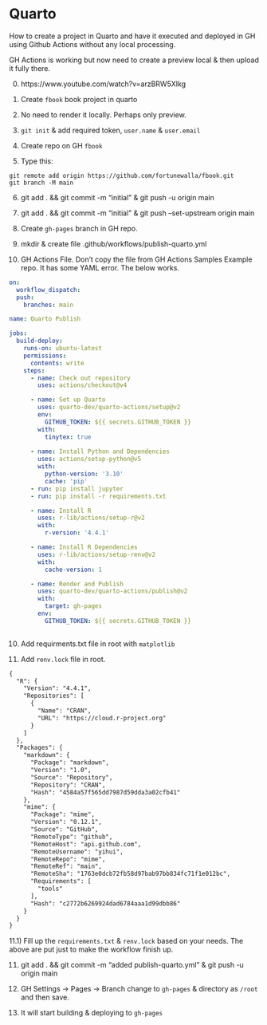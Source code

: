 # Quarto

How to create a project in Quarto and have it executed and deployed in GH using Github Actions without any local processing.

GH Actions is working but now need to create a preview local & then upload it fully there.

0) https://www.youtube.com/watch?v=arzBRW5XIkg

1) Create `fbook` book project in quarto
2) No need to render it locally. Perhaps only preview.
3) `git init` & add required token, `user.name` & `user.email`
4) Create repo on GH `fbook`
5) Type this: 
```
git remote add origin https://github.com/fortunewalla/fbook.git
git branch -M main

```
6) git add . && git commit -m "initial" & git push -u origin main

7) git add . && git commit -m "initial" & git push --set-upstream origin main

8) Create `gh-pages` branch in GH repo.

9) mkdir & create file .github/workflows/publish-quarto.yml

10) GH Actions File. Don't copy the file from GH Actions Samples Example repo. It has some YAML error.
The below works.

```yaml
on:
  workflow_dispatch:
  push:
    branches: main

name: Quarto Publish

jobs:
  build-deploy:
    runs-on: ubuntu-latest
    permissions:
      contents: write
    steps:
      - name: Check out repository
        uses: actions/checkout@v4

      - name: Set up Quarto
        uses: quarto-dev/quarto-actions/setup@v2
        env:
          GITHUB_TOKEN: ${{ secrets.GITHUB_TOKEN }}
        with:
          tinytex: true
          
      - name: Install Python and Dependencies
        uses: actions/setup-python@v5
        with:
          python-version: '3.10'
          cache: 'pip'
      - run: pip install jupyter
      - run: pip install -r requirements.txt

      - name: Install R
        uses: r-lib/actions/setup-r@v2
        with:
          r-version: '4.4.1'

      - name: Install R Dependencies
        uses: r-lib/actions/setup-renv@v2
        with:
          cache-version: 1

      - name: Render and Publish
        uses: quarto-dev/quarto-actions/publish@v2
        with:
          target: gh-pages
        env:
          GITHUB_TOKEN: ${{ secrets.GITHUB_TOKEN }}
		  
```
10) Add requirments.txt file in root with `matplotlib`

11) Add `renv.lock` file in root.

```xml
{
  "R": {
    "Version": "4.4.1",
    "Repositories": [
      {
        "Name": "CRAN",
        "URL": "https://cloud.r-project.org"
      }
    ]
  },
  "Packages": {
    "markdown": {
      "Package": "markdown",
      "Version": "1.0",
      "Source": "Repository",
      "Repository": "CRAN",
      "Hash": "4584a57f565dd7987d59dda3a02cfb41"
    },
    "mime": {
      "Package": "mime",
      "Version": "0.12.1",
      "Source": "GitHub",
      "RemoteType": "github",
      "RemoteHost": "api.github.com",
      "RemoteUsername": "yihui",
      "RemoteRepo": "mime",
      "RemoteRef": "main",
      "RemoteSha": "1763e0dcb72fb58d97bab97bb834fc71f1e012bc",
      "Requirements": [
        "tools"
      ],
      "Hash": "c2772b6269924dad6784aaa1d99dbb86"
    }
  }
}

```
11.1) Fill up the `requirements.txt` & `renv.lock` based on your needs. The above are put just to make the workflow finish up.

11) git add . && git commit -m "added publish-quarto.yml" & git push -u origin main

12) GH Settings -> Pages -> Branch change to `gh-pages` & directory as `/root` and then save.

13) It will start building & deploying to `gh-pages`
